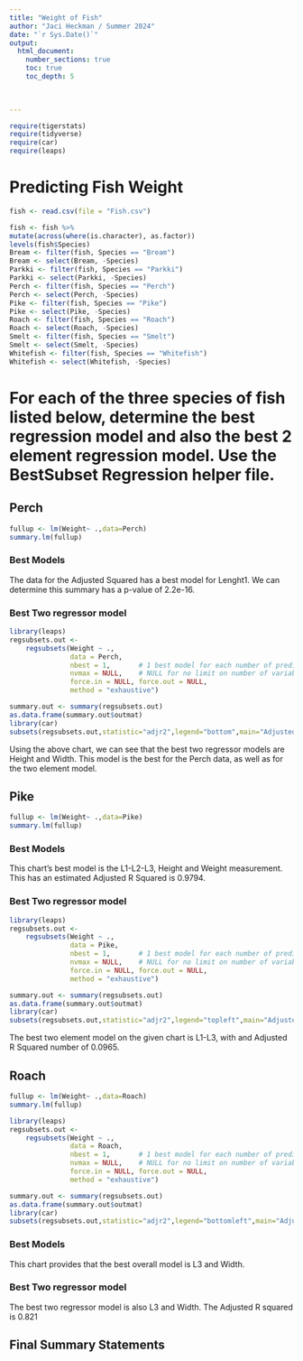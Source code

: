 ```yaml
---
title: "Weight of Fish"
author: "Jaci Heckman / Summer 2024"
date: "`r Sys.Date()`"  
output: 
  html_document:
    number_sections: true
    toc: true
    toc_depth: 5

 
    
---
```



```r
require(tigerstats)
require(tidyverse)
require(car)
require(leaps)
```

# Predicting Fish Weight
```r
fish <- read.csv(file = "Fish.csv")
```

```r
 
fish <- fish %>%
mutate(across(where(is.character), as.factor))
levels(fish$Species)
Bream <- filter(fish, Species == "Bream")
Bream <- select(Bream, -Species) 
Parkki <- filter(fish, Species == "Parkki")
Parkki <- select(Parkki, -Species) 
Perch <- filter(fish, Species == "Perch")
Perch <- select(Perch, -Species) 
Pike <- filter(fish, Species == "Pike")
Pike <- select(Pike, -Species) 
Roach <- filter(fish, Species == "Roach")
Roach <- select(Roach, -Species) 
Smelt <- filter(fish, Species == "Smelt")
Smelt <- select(Smelt, -Species) 
Whitefish <- filter(fish, Species == "Whitefish")
Whitefish <- select(Whitefish, -Species) 
```

# For each of the three species of fish listed below, determine the best regression model and also the best 2 element regression model. Use the BestSubset Regression helper file.


## Perch
  
```r
fullup <- lm(Weight~ .,data=Perch)
summary.lm(fullup)
```

### Best Models

The data for the Adjusted Squared has a best model for Lenght1. We can determine this summary has a p-value of 2.2e-16.


### Best Two regressor model
```r
library(leaps)
regsubsets.out <-
    regsubsets(Weight ~ .,
               data = Perch,
               nbest = 1,       # 1 best model for each number of predictors
               nvmax = NULL,    # NULL for no limit on number of variables
               force.in = NULL, force.out = NULL,
               method = "exhaustive")

summary.out <- summary(regsubsets.out)
as.data.frame(summary.out$outmat)
library(car)
subsets(regsubsets.out,statistic="adjr2",legend="bottom",main="Adjusted R^2")
```
  
Using the above chart, we can see that the best two regressor models are Height and Width. This model is the best for the Perch data, as well as for the two element model. 

 
## Pike
  
```r
fullup <- lm(Weight~ .,data=Pike)
summary.lm(fullup)
```

### Best Models

This chart's best model is the L1-L2-L3, Height and Weight measurement. This has an estimated Adjusted R Squared is 0.9794.

### Best Two regressor model
```r
library(leaps)
regsubsets.out <-
    regsubsets(Weight ~ .,
               data = Pike,
               nbest = 1,       # 1 best model for each number of predictors
               nvmax = NULL,    # NULL for no limit on number of variables
               force.in = NULL, force.out = NULL,
               method = "exhaustive")

summary.out <- summary(regsubsets.out)
as.data.frame(summary.out$outmat)
library(car)
subsets(regsubsets.out,statistic="adjr2",legend="topleft",main="Adjusted R^2")
```  
  
The best two element model on the given chart is L1-L3, with and Adjusted R Squared number of 0.0965.
  
## Roach
```r
fullup <- lm(Weight~ .,data=Roach)
summary.lm(fullup)
``` 
```r
library(leaps)
regsubsets.out <-
    regsubsets(Weight ~ .,
               data = Roach,
               nbest = 1,       # 1 best model for each number of predictors
               nvmax = NULL,    # NULL for no limit on number of variables
               force.in = NULL, force.out = NULL,
               method = "exhaustive")

summary.out <- summary(regsubsets.out)
as.data.frame(summary.out$outmat)
library(car)
subsets(regsubsets.out,statistic="adjr2",legend="bottomleft",main="Adjusted R^2")
``` 
  
### Best Models
  
This chart provides that the best overall model is L3 and Width.   
  
### Best Two regressor model
  
The best two regressor model is also L3 and Width. The Adjusted R squared is 0.821
  
## Final Summary Statements
  

